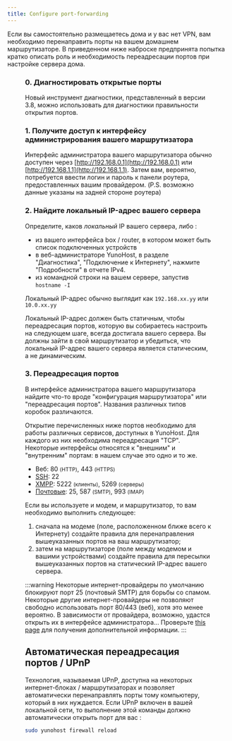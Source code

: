 ```yaml
---
title: Configure port-forwarding
---
```



Если вы самостоятельно размещаетесь дома и у вас нет VPN, вам необходимо перенаправить порты на вашем домашнем маршрутизаторе. В приведенном ниже наброске предпринята попытка кратко описать роль и необходимость переадресации портов при настройке сервера дома.

<Figure caption="Illustration of the importance of port-forwarding" src="/img/portForwarding_en.png" />

### 0. Диагностировать открытые порты

Новый инструмент диагностики, представленный в версии 3.8, можно использовать для диагностики правильности открытия портов.

### 1. Получите доступ к интерфейсу администрирования вашего маршрутизатора

Интерфейс администратора вашего маршрутизатора обычно доступен через [http://192.168.0.1](http://192.168.0.1) или [http://192.168.1.1](http://192.168.1.1). Затем вам, вероятно, потребуется ввести логин и пароль к панели роутера, предоставленных вашим провайдером. (P.S. возможно данные указаны на задней стороне роутера)

### 2. Найдите локальный IP-адрес вашего сервера

Определите, каков *локальный* IP вашего сервера, либо :

- из вашего интерфейса box / router, в котором может быть список подключенных устройств
- в веб-администраторе YunoHost, в разделе "Диагностика", "Подключение к Интернету", нажмите "Подробности" в отчете IPv4.
- из командной строки на вашем сервере, запустив `hostname -I`

Локальный IP-адрес обычно выглядит как `192.168.xx.yy` или `10.0.xx.yy`

Локальный IP-адрес должен быть статичным, чтобы переадресация портов, которую вы собираетесь настроить на следующем шаге, всегда достигала вашего сервера. Вы должны зайти в свой маршрутизатор и убедиться, что локальный IP-адрес вашего сервера является статическим, а не динамическим.

### 3. Переадресация портов

В интерфейсе администратора вашего маршрутизатора найдите что-то вроде "конфигурация маршрутизатора" или "переадресация портов". Названия различных типов коробок различаются.

Открытие перечисленных ниже портов необходимо для работы различных сервисов, доступных в YunoHost. Для каждого из них необходима переадресация "TCP". Некоторые интерфейсы относятся к "внешним" и "внутренним" портам: в нашем случае это одно и то же.

- Веб: 80 <small>(HTTP)</small>, 443 <small>(HTTPS)</small>
- [SSH](/admin/admin_guide/command_line): 22
- [XMPP](https://wikipedia.org/wiki/XMPP): 5222 <small>(клиенты)</small>, 5269 <small>(серверы)</small>
- [Почтовые](/admin/admin_guide/email): 25, 587 <small>(SMTP)</small>, 993 <small>(IMAP)</small>

Если вы используете и модем, и маршрутизатор, то вам необходимо выполнить следующее:

1. сначала на модеме (поле, расположенном ближе всего к Интернету) создайте правила для перенаправления вышеуказанных портов на ваш маршрутизатор;
2. затем на маршрутизаторе (поле между модемом и вашими устройствами) создайте правила для пересылки вышеуказанных портов на статический IP-адрес вашего сервера.

:::warning
<FAIcon icon="fa-exclamation-triangle"/> Некоторые интернет-провайдеры по умолчанию блокируют порт 25 (почтовый SMTP) для борьбы со спамом. Некоторые другие интернет-провайдеры не позволяют свободно использовать порт 80/443 (веб), хотя это менее вероятно. В зависимости от провайдера, возможно, удастся открыть их в интерфейсе администратора... Проверьте [this page](/install/providers/isp/) для получения дополнительной информации.
:::

## Автоматическая переадресация портов / UPnP

Технология, называемая UPnP, доступна на некоторых интернет-блоках / маршрутизаторах и позволяет автоматически перенаправлять порты тому компьютеру, который в них нуждается. Если UPnP включен в вашей локальной сети, то выполнение этой команды должно автоматически открыть порт для вас :

```bash
sudo yunohost firewall reload
```
